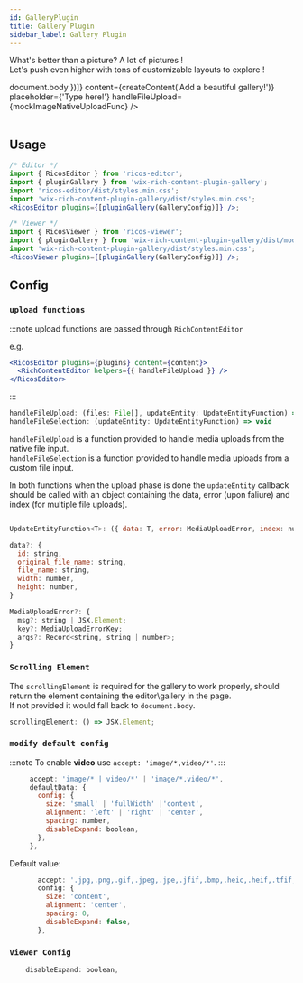 ```yaml
---
id: GalleryPlugin
title: Gallery Plugin
sidebar_label: Gallery Plugin
---
```



What's better than a picture? A lot of pictures ! <br />
Let's push even higher with tons of customizable layouts to explore !

<div className="card">
  <RicosEditorWithHelpers
    plugins={[pluginGallery({ scrollingElement: () => document.body })]}
    content={createContent('Add a beautiful gallery!')}
    placeholder={'Type here!'}
    handleFileUpload={mockImageNativeUploadFunc}
  />
</div>
<br />

## Usage

```jsx
/* Editor */
import { RicosEditor } from 'ricos-editor';
import { pluginGallery } from 'wix-rich-content-plugin-gallery';
import 'ricos-editor/dist/styles.min.css';
import 'wix-rich-content-plugin-gallery/dist/styles.min.css';
<RicosEditor plugins={[pluginGallery(GalleryConfig)]} />;

/* Viewer */
import { RicosViewer } from 'ricos-viewer';
import { pluginGallery } from 'wix-rich-content-plugin-gallery/dist/module.viewer';
import 'wix-rich-content-plugin-gallery/dist/styles.min.css';
<RicosViewer plugins={[pluginGallery(GalleryConfig)]} />;
```

## Config

### `upload functions`

:::note
upload functions are passed through `RichContentEditor`

e.g.

```jsx
<RicosEditor plugins={plugins} content={content}>
  <RichContentEditor helpers={{ handleFileUpload }} />
</RicosEditor>
```

:::

```jsx
handleFileUpload: (files: File[], updateEntity: UpdateEntityFunction) => void
handleFileSelection: (updateEntity: UpdateEntityFunction) => void
```

`handleFileUpload` is a function provided to handle media uploads from the native file input. <br />
`handleFileSelection` is a function provided to handle media uploads from a custom file input.

In both functions when the upload phase is done the `updateEntity` callback should be called with an object containing the data, error (upon faliure) and index (for multiple file uploads).

```jsx

UpdateEntityFunction<T>: ({ data: T, error: MediaUploadError, index: number }) => void

data?: {
  id: string,
  original_file_name: string,
  file_name: string,
  width: number,
  height: number,
}

MediaUploadError?: {
  msg?: string | JSX.Element;
  key?: MediaUploadErrorKey;
  args?: Record<string, string | number>;
}
```

### `Scrolling Element`

The `scrollingElement` is required for the gallery to work properly, should return the element containing the editor\gallery in the page. <br />
If not provided it would fall back to `document.body`.

```jsx
scrollingElement: () => JSX.Element;
```

### `modify default config`

:::note
To enable **video** use `accept: 'image/*,video/*'`.
:::

```jsx
     accept: 'image/* | video/*' | 'image/*,video/*',
     defaultData: {
       config: {
         size: 'small' | 'fullWidth' |'content',
         alignment: 'left' | 'right' | 'center',
         spacing: number,
         disableExpand: boolean,
       },
     },
```

Default value:

```jsx
       accept: '.jpg,.png,.gif,.jpeg,.jpe,.jfif,.bmp,.heic,.heif,.tfif,.tif,.webp',
       config: {
         size: 'content',
         alignment: 'center',
         spacing: 0,
         disableExpand: false,
       },
```

### `Viewer Config`

```jsx
    disableExpand: boolean,
```

<br />
